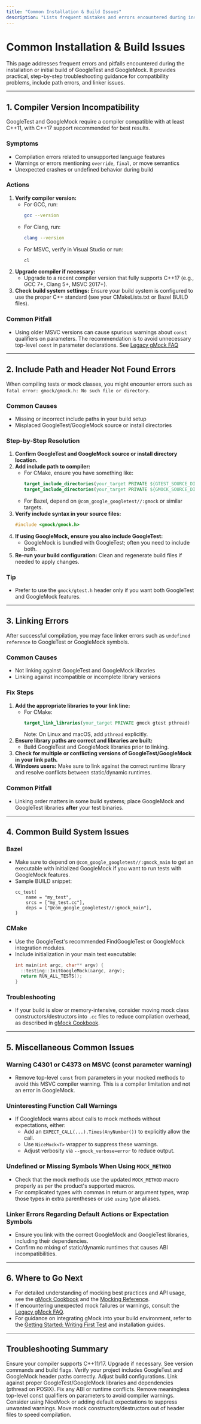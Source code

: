 ```yaml
---
title: "Common Installation & Build Issues"
description: "Lists frequent mistakes and errors encountered during installation or first builds, with actionable troubleshooting advice. Touches on incompatible compiler versions, include path issues, and linking errors."
---
```


# Common Installation & Build Issues

This page addresses frequent errors and pitfalls encountered during the installation or initial build of GoogleTest and GoogleMock. It provides practical, step-by-step troubleshooting guidance for compatibility problems, include path errors, and linker issues.

---

## 1. Compiler Version Incompatibility

GoogleTest and GoogleMock require a compiler compatible with at least C++11, with C++17 support recommended for best results.

### Symptoms
- Compilation errors related to unsupported language features
- Warnings or errors mentioning `override`, `final`, or move semantics
- Unexpected crashes or undefined behavior during build

### Actions
1. **Verify compiler version:**
   - For GCC, run:
     ```bash
     gcc --version
     ```
   - For Clang, run:
     ```bash
     clang --version
     ```
   - For MSVC, verify in Visual Studio or run:
     ```powershell
     cl
     ```
2. **Upgrade compiler if necessary:**
   - Upgrade to a recent compiler version that fully supports C++17 (e.g., GCC 7+, Clang 5+, MSVC 2017+).
3. **Check build system settings:**  Ensure your build system is configured to use the proper C++ standard (see your CMakeLists.txt or Bazel BUILD files).

### Common Pitfall
- Using older MSVC versions can cause spurious warnings about `const` qualifiers on parameters. The recommendation is to avoid unnecessary top-level `const` in parameter declarations. See [Legacy gMock FAQ](https://github.com/google/googletest/blob/main/docs/gmock_faq.md#msvc-warning-c4301-or-c4373)

---

## 2. Include Path and Header Not Found Errors

When compiling tests or mock classes, you might encounter errors such as `fatal error: gmock/gmock.h: No such file or directory`.

### Common Causes
- Missing or incorrect include paths in your build setup
- Misplaced GoogleTest/GoogleMock source or install directories

### Step-by-Step Resolution
1. **Confirm GoogleTest and GoogleMock source or install directory location.**
2. **Add include path to compiler:** 
   - For CMake, ensure you have something like:
     ```cmake
     target_include_directories(your_target PRIVATE ${GTEST_SOURCE_DIR}/include)
     target_include_directories(your_target PRIVATE ${GMOCK_SOURCE_DIR}/include)
     ```
   - For Bazel, depend on `@com_google_googletest//:gmock` or similar targets.
3. **Verify include syntax in your source files:**
   ```cpp
   #include <gmock/gmock.h>
   ```
4. **If using GoogleMock, ensure you also include GoogleTest:** 
   - GoogleMock is bundled with GoogleTest; often you need to include both.
5. **Re-run your build configuration:** Clean and regenerate build files if needed to apply changes.

### Tip
- Prefer to use the `gmock/gtest.h` header only if you want both GoogleTest and GoogleMock features.

---

## 3. Linking Errors

After successful compilation, you may face linker errors such as `undefined reference` to GoogleTest or GoogleMock symbols.

### Common Causes
- Not linking against GoogleTest and GoogleMock libraries
- Linking against incompatible or incomplete library versions

### Fix Steps
1. **Add the appropriate libraries to your link line:**
   - For CMake: 
     ```cmake
     target_link_libraries(your_target PRIVATE gmock gtest pthread)
     ```
     Note: On Linux and macOS, add `pthread` explicitly.
2. **Ensure library paths are correct and libraries are built:**
   - Build GoogleTest and GoogleMock libraries prior to linking.
3. **Check for multiple or conflicting versions of GoogleTest/GoogleMock in your link path.**
4. **Windows users:** Make sure to link against the correct runtime library and resolve conflicts between static/dynamic runtimes.

### Common Pitfall
- Linking order matters in some build systems; place GoogleMock and GoogleTest libraries **after** your test binaries.

---

## 4. Common Build System Issues

### Bazel
- Make sure to depend on `@com_google_googletest//:gmock_main` to get an executable with initialized GoogleMock if you want to run tests with GoogleMock features.
- Sample BUILD snippet:
  ```starlark
  cc_test(
      name = "my_test",
      srcs = ["my_test.cc"],
      deps = ["@com_google_googletest//:gmock_main"],
  )
  ```

### CMake
- Use the GoogleTest's recommended FindGoogleTest or GoogleMock integration modules.
- Include initialization in your main test executable:
  ```cpp
  int main(int argc, char** argv) {
    ::testing::InitGoogleMock(&argc, argv);
    return RUN_ALL_TESTS();
  }
  ```

### Troubleshooting
- If your build is slow or memory-intensive, consider moving mock class constructors/destructors into `.cc` files to reduce compilation overhead, as described in [gMock Cookbook](https://github.com/google/googletest/blob/main/docs/gmock_cook_book.md#making-the-compilation-faster).

---

## 5. Miscellaneous Common Issues

### Warning C4301 or C4373 on MSVC (const parameter warning)
- Remove top-level `const` from parameters in your mocked methods to avoid this MSVC compiler warning. This is a compiler limitation and not an error in GoogleMock.

### Uninteresting Function Call Warnings
- If GoogleMock warns about calls to mock methods without expectations, either:
  - Add an `EXPECT_CALL(...).Times(AnyNumber())` to explicitly allow the call.
  - Use `NiceMock<T>` wrapper to suppress these warnings.
  - Adjust verbosity via `--gmock_verbose=error` to reduce output.

### Undefined or Missing Symbols When Using `MOCK_METHOD`
- Check that the mock methods use the updated `MOCK_METHOD` macro properly as per the product's supported macros.
- For complicated types with commas in return or argument types, wrap those types in extra parentheses or use `using` type aliases.

### Linker Errors Regarding Default Actions or Expectation Symbols
- Ensure you link with the correct GoogleMock and GoogleTest libraries, including their dependencies.
- Confirm no mixing of static/dynamic runtimes that causes ABI incompatibilities.

---

## 6. Where to Go Next

- For detailed understanding of mocking best practices and API usage, see the [gMock Cookbook](https://github.com/google/googletest/blob/main/docs/gmock_cook_book.md) and the [Mocking Reference](https://github.com/google/googletest/blob/main/docs/reference/mocking.md).
- If encountering unexpected mock failures or warnings, consult the [Legacy gMock FAQ](https://github.com/google/googletest/blob/main/docs/gmock_faq.md).
- For guidance on integrating gMock into your build environment, refer to the [Getting Started: Writing First Test](https://github.com/google/googletest/blob/main/getting-started/initial-configuration-validation/writing-first-test.mdx) and installation guides.

---

## Troubleshooting Summary

<AccordionGroup title="Common Troubleshooting Topics">
<Accordion title="Compiler Compatibility Issues">
Ensure your compiler supports C++11/17. Upgrade if necessary. See version commands and build flags.
</Accordion>
<Accordion title="Include Path Errors">
Verify your project includes GoogleTest and GoogleMock header paths correctly. Adjust build configurations.
</Accordion>
<Accordion title="Linker Errors">
Link against proper GoogleTest/GoogleMock libraries and dependencies (pthread on POSIX). Fix any ABI or runtime conflicts.
</Accordion>
<Accordion title="MSVC Specific Warnings">
Remove meaningless top-level const qualifiers on parameters to avoid compiler warnings.
</Accordion>
<Accordion title="Uninteresting Call Warnings">
Consider using NiceMock or adding default expectations to suppress unwanted warnings.
</Accordion>
<Accordion title="Build Performance">
Move mock constructors/destructors out of header files to speed compilation.
</Accordion>
</AccordionGroup>
